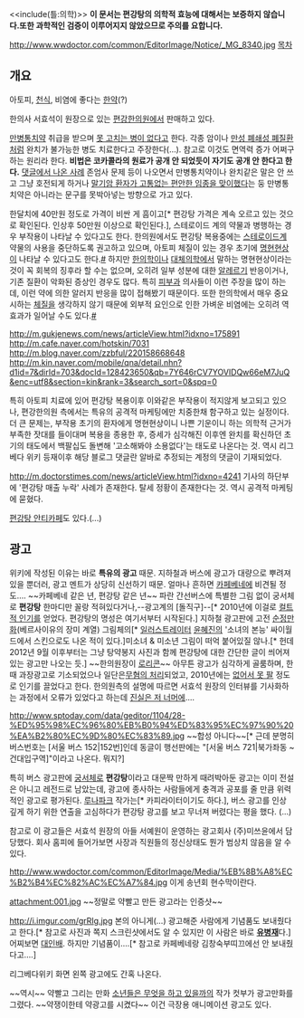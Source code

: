 <<include(틀:의학)>>
'''이 문서는 편강탕의 의학적 효능에 대해서는 보증하지 않습니다.또한 과학적인 검증이 이루어지지 않았으므로 주의를 요합니다.'''

http://www.wwdoctor.com/common/EditorImage/Notice/_MG_8340.jpg
[[목차]]
== 개요 ==
아토피, [[천식]], 비염에 좋다는 [[한약]](?) 

한의사 서효석이 원장으로 있는 [[편강한의원]]에서 판매하고 있다.

[[만병통치약]] 취급을 받으며 [[무안단물|못 고치는 병이 없다]]고 한다. 각종 암이나 [[만성 폐쇄성 폐질환]]처럼 완치가 불가능한 병도 치료한다고 주장한다(…). 참고로 이것도 면역력 증가 어쩌구 하는 원리라 한다. '''비법은 코카콜라의 원료가 공개 안 되었듯이 자기도 공개 안 한다고 한다.''' [http://k.daum.net/qna/view.html?qid=3NSrx 댓글에서 나온 사례] 존엄사 문제 등이 나오면서 만병통치약이나 완치같은 말은 안 쓰고 그냥 호전되게 하거나 [http://blog.naver.com/go_pyungang/100061876707 말기암 환자가 고통없는 편안한 임종을 맞이했다]는 둥 만병통치약은 아니라는 문구를 못박아넣는 방향으로 가고 있다.


한달치에 40만원 정도로 가격이 비싼 게 흠이고[* 편강탕 가격은 계속 오르고 있는 것으로 확인된다. 인상후 50만원 이상으로 확인된다.], 스테로이드 계의 약물과 병행하는 경우 부작용이 나타날 수 있다고도 한다. 한의원에서도 편강탕 복용중에는 [[스테로이드]]계 약물의 사용을 중단하도록 권고하고 있으며, 아토피 체질이 있는 경우 초기에 [[명현현상]]이 나타날 수 있다고도 한다.[http://www.wwdoctor.com/sub07/070201_view.asp?idx=4404 #] 하지만 [[한의학]]이나 [[대체의학]]에서 말하는 명현현상이라는 것이 꼭 회복의 징후라 할 수는 없으며, 오히려 일부 성분에 대한 [[알레르기]] 반응이거나, 기존 질환이 악화된 증상인 경우도 많다. 특히 [[피부과]] 의사들이 이런 주장을 많이 하는데, 이런 약에 의한 알러지 반응을 많이 접해봤기 때문이다. 또한 한의학에서 매우 중요시하는 [[체질]]을 생각하지 않기 때문에 외부적 요인으로 인한 가벼운 비염에는 오히려 역효과가 일어날 수도 있다.[http://kin.naver.com/qna/detail.nhn?d1id=7&dirId=703&docId=128423650&qb=7Y646rCV7YOVIOu2gOyekeyaqQ==&enc=utf8&section=kin&rank=1&search_sort=0&spq=0 #]

http://m.gukjenews.com/news/articleView.html?idxno=175891
http://m.cafe.naver.com/hotskin/7031
http://m.blog.naver.com/zzbful/220158668648
http://m.kin.naver.com/mobile/qna/detail.nhn?d1id=7&dirId=703&docId=128423650&qb=7Y646rCV7YOVIDQw66eM7JuQ&enc=utf8&section=kin&rank=3&search_sort=0&spq=0

특히 아토피 치료에 있어 편강탕 복용이후 이와같은 부작용이 적지않게 보고되고 있으나, 편강한의원 측에서는 특유의 공격적 마케팅에만 치중한채 함구하고 있는 실정이다. 더 큰 문제는, 부작용 초기의 환자에게 명현현상이니 나쁜 기운이니 하는 의학적 근거가 부족한 잣대를 들이대며 복용을 종용한 후, 증세가 심각해진 이후엔 완치를 확신하던 초기의 태도에서 백팔십도 돌변해 '고소해봐야 소용없다'는 태도로 나온다는 것. 역시 리그베다 위키 등재이후 해당 블로그 댓글란 알바로 추정되는 계정의 댓글이 기재되었다.

http://m.doctorstimes.com/news/articleView.html?idxno=4241
기사의 하단부에 '편강탕 매출 누락' 사례가 존재한다. 탈세 정황이 존재한다는 것. 역시 공격적 마케팅에 묻혔다.

[http://cafe.daum.net/antipg 편강탕 안티카페]도 있다.(...)

== 광고 ==
위키에 작성된 이유는 바로 '''특유의 광고''' 때문. 지하철과 버스에 광고가 대량으로 뿌려져있을 뿐더러, 광고 멘트가 상당히 신선하기 때문. 얼마나 흔하면 [[카페베네]]에 비견될 정도…. ~~카페베네 같은 년, 편강탕 같은 년~~ 파란 간선버스에 특별한 그림 없이 궁서체로 '''편강탕''' 한마디만 꼴랑 적혀있다거나,--광고계의 [돌직구]--[* 2010년에 이걸로 [[컬트적 인기]]를 얻었다. 편강탕의 명성은 여기서부터 시작된다.] 지하철 광고판에 고전 [[순정만화]](베르사이유의 장미 계열) 그림체의[* [[일러스트레이터]] [[윤혜진]]의 '소녀의 본능' 싸이월드에서 스킨으로도 나온 적이 있다.]미소녀 & 미소년 그림이 떠억 붙어있질 않나.[* 헌데 2012년 9월 이후부터는 그냥 탕약봉지 사진과 함께 편강탕에 대한 간단한 글이 씌어져 있는 광고만 나오는 듯.] ~~한의원장이 [[로리콘]]~~ 아무튼 광고가 심각하게 골룸하며, 한때 과장광고로 기소되었으나 일단은[http://www.donga.com/fbin/output?n=200711260267 무혐의 처리]되었고, 2010년에는 [http://news.sportsseoul.com/read/health/903226.htm 없어서 못 팔] 정도로 인기를 끌었다고 한다. 한의원측의 설명에 따르면 서효석 원장의 인터뷰를 기사화하는 과정에서 오류가 있었다고 하는데 [[진실은 저 너머에]]….

http://www.sptoday.com/data/geditor/1104/28-%ED%95%98%EC%96%80%EB%B0%94%ED%83%95%EC%97%90%20%EA%B2%80%EC%9D%80%EC%83%89.jpg
~~합성 아니다~~[* 근데 분명히 버스번호는 [서울 버스 152|152번]인데 동글이 행선판에는 "[서울 버스 721|북가좌동 ~ 건대입구역]"이라고 나온다. 뭐지?]

특히 버스 광고판에 [[궁서체]]로 '''편강탕'''이라고 대문짝 만하게 때려박아둔 광고는 이미 전설은 아니고 레전드로 남았는데, 광고에 종사하는 사람들에게 충격과 공포를 줄 만큼 위력적인 광고로 평가된다. [[루나파크]] 작가는[* 카피라이터이기도 하다.], 버스 광고를 인상 깊게 하기 위한 연출을 고심하다가 편강탕 광고를 보고 무너져 버렸다는 평을 했다. (...)

참고로 이 광고들은 서효석 원장의 아들 서예원이 운영하는 광고회사 (주)미쓰윤에서 담당했다. 회사 홈피에 들어가보면 사장과 직원들의 정신상태도 뭔가 범상치 않음을 알 수 있다.

http://www.wwdoctor.com/common/EditorImage/Media/%EB%8B%A8%EC%B2%B4%EC%82%AC%EC%A7%84.jpg
이게 송년회 현수막이란다.

attachment:001.jpg
~~정말로 약빨고 만든 광고라는 인증샷~~

http://i.imgur.com/grRIg.jpg
본의 아니게(…) 광고해준 사람에게 기념품도 보내줬다고 한다.[* 참고로 사진과 쪽지 스크린샷에서도 알 수 있지만 이 사람은 바로 '''[[유병재]]'''다.] 어찌보면 [[대인배]]. 하지만 기념품이….[* 참고로 카페베네랑 김창숙부띠끄에선 안 보내줬다고….]

리그베다위키 화면 왼쪽 광고에도 간혹 나온다.

~~역시~~ 약빨고 그리는 만화 [[소년들은 무엇을 하고 있을까]]의 작가 컷부가 광고만화를 그렸다. ~~약쟁이한테 약광고를 시켰다~~ 이건 극장용 애니메이션 광고도 있다.

